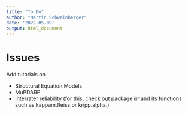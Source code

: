 ```yaml
---
title: "To Do"
author: "Martin Schweinberger"
date: '2022-05-09'
output: html_document
---
```


# Issues

Add tutorials on

* Structural Equation Models  
* MuPDARF  
* Interrater reliability (for this, check out  package irr and its functions such as
kappam.fleiss or kripp.alpha.)  



